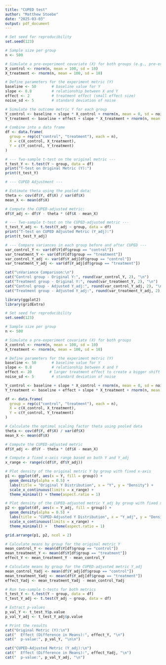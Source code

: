 ```yaml
---
title: "CUPED test"
author: "Matthew Stoebe"
date: "2025-03-03"
output: pdf_document
---
```


```r
# Set seed for reproducibility
set.seed(123)

# Sample size per group
n <- 500

# Simulate a pre-experiment covariate (X) for both groups (e.g., pre-experiment performance)
X_control <- rnorm(n, mean = 100, sd = 10)
X_treatment <- rnorm(n, mean = 100, sd = 10)

# Define parameters for the experiment metric (Y)
baseline <- 50       # baseline value for Y
slope <- 0.8         # relationship between X and Y
effect <- 2          # treatment effect (small effect size)
noise_sd <- 5        # standard deviation of noise

# Simulate the outcome metric Y for each group
Y_control <- baseline + slope * X_control + rnorm(n, mean = 0, sd = noise_sd)
Y_treatment <- baseline + effect + slope * X_treatment + rnorm(n, mean = 0, sd = noise_sd)

# Combine into a data frame
df <- data.frame(
  group = rep(c("control", "treatment"), each = n),
  X = c(X_control, X_treatment),
  Y = c(Y_control, Y_treatment)
)

# --- Two-sample t-test on the original metric ---
t_test_Y <- t.test(Y ~ group, data = df)
print("T-test on Original Metric (Y):")
print(t_test_Y)

# --- CUPED Adjustment ---

# Estimate theta using the pooled data:
theta <- cov(df$Y, df$X) / var(df$X)
mean_X <- mean(df$X)

# Compute the CUPED-adjusted metric:
df$Y_adj <- df$Y - theta * (df$X - mean_X)

# --- Two-sample t-test on the CUPED-adjusted metric ---
t_test_Y_adj <- t.test(Y_adj ~ group, data = df)
print("T-test on CUPED Adjusted Metric (Y_adj):")
print(t_test_Y_adj)

# --- Compare variances in each group before and after CUPED ---
var_control_Y <- var(df$Y[df$group == "control"])
var_treatment_Y <- var(df$Y[df$group == "treatment"])
var_control_Y_adj <- var(df$Y_adj[df$group == "control"])
var_treatment_Y_adj <- var(df$Y_adj[df$group == "treatment"])

cat("\nVariance Comparison:\n")
cat("Control group - Original Y:", round(var_control_Y, 2), "\n")
cat("Treatment group - Original Y:", round(var_treatment_Y, 2), "\n")
cat("Control group - Adjusted Y_adj:", round(var_control_Y_adj, 2), "\n")
cat("Treatment group - Adjusted Y_adj:", round(var_treatment_Y_adj, 2), "\n")

```

```r
library(ggplot2)
library(gridExtra)

# Set seed for reproducibility
set.seed(123)

# Sample size per group
n <- 500

# Simulate a pre-experiment covariate (X) for both groups
X_control <- rnorm(n, mean = 100, sd = 10)
X_treatment <- rnorm(n, mean = 100, sd = 10)

# Define parameters for the experiment metric (Y)
baseline <- 50       # baseline value for Y
slope <- 0.8         # relationship between X and Y
effect <- 20        # larger treatment effect to create a bigger shift
noise_sd <- 5        # standard deviation of noise

Y_control <- baseline + slope * X_control + rnorm(n, mean = 0, sd = noise_sd)
Y_treatment <- baseline + effect + slope * X_treatment + rnorm(n, mean = 0, sd = noise_sd)

df <- data.frame(
  group = rep(c("control", "treatment"), each = n),
  X = c(X_control, X_treatment),
  Y = c(Y_control, Y_treatment)
)

# Calculate the optimal scaling factor theta using pooled data
theta <- cov(df$Y, df$X) / var(df$X)
mean_X <- mean(df$X)

# Compute the CUPED-adjusted metric
df$Y_adj <- df$Y - theta * (df$X - mean_X)

# Compute a fixed x-axis range based on both Y and Y_adj
x_range <- range(c(df$Y, df$Y_adj))

# Plot density of the original metric Y by group with fixed x-axis
p1 <- ggplot(df, aes(x = Y, fill = group)) +
  geom_density(alpha = 0.5) +
  labs(title = "Original Y Distribution", x = "Y", y = "Density") +
  scale_x_continuous(limits = x_range) +
  theme_minimal() + theme(aspect.ratio = 1)

# Plot density of the CUPED-adjusted metric Y_adj by group with fixed x-axis
p2 <- ggplot(df, aes(x = Y_adj, fill = group)) +
  geom_density(alpha = 0.5) +
  labs(title = "CUPED-Adjusted Y Distribution", x = "Y_adj", y = "Density") +
  scale_x_continuous(limits = x_range) +
  theme_minimal() +   theme(aspect.ratio = 1)

grid.arrange(p1, p2, ncol = 2)

# Calculate means by group for the original metric Y
mean_control_Y <- mean(df$Y[df$group == "control"])
mean_treatment_Y <- mean(df$Y[df$group == "treatment"])
effect_Y <- mean_treatment_Y - mean_control_Y

# Calculate means by group for the CUPED-adjusted metric Y_adj
mean_control_Yadj <- mean(df$Y_adj[df$group == "control"])
mean_treatment_Yadj <- mean(df$Y_adj[df$group == "treatment"])
effect_Yadj <- mean_treatment_Yadj - mean_control_Yadj

# Run two-sample t-tests for both metrics
t_test_Y <- t.test(Y ~ group, data = df)
t_test_Y_adj <- t.test(Y_adj ~ group, data = df)

# Extract p-values
p_val_Y <- t_test_Y$p.value
p_val_Y_adj <- t_test_Y_adj$p.value

# Print the results
cat("Original Metric (Y):\n")
cat("  Effect (Difference in Means):", effect_Y, "\n")
cat("  p-value:", p_val_Y, "\n\n")

cat("CUPED-Adjusted Metric (Y_adj):\n")
cat("  Effect (Difference in Means):", effect_Yadj, "\n")
cat("  p-value:", p_val_Y_adj, "\n")


```

